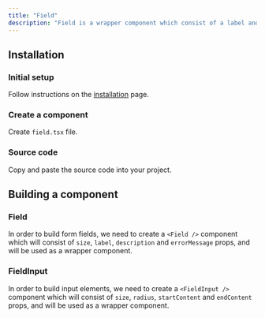 ```yaml
---
title: "Field"
description: "Field is a wrapper component which consist of a label and a description or an error message."
---
```


## Installation

<Steps>

### Initial setup

Follow instructions on the [installation](/docs/overview/installation) page.

### Create a component

Create `field.tsx` file.

### Source code

Copy and paste the source code into your project.

</Steps>

## Building a component

### Field

In order to build form fields, we need to create a `<Field />` component which will consist of `size`, `label`, `description` and `errorMessage` props, and will be used as a wrapper component.

### FieldInput

In order to build input elements, we need to create a `<FieldInput />` component which will consist of `size`, `radius`, `startContent` and `endContent` props, and will be used as a wrapper component.
